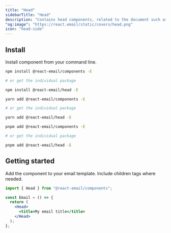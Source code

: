 ```yaml
---
title: "Head"
sidebarTitle: "Head"
description: "Contains head components, related to the document such as style and meta elements."
"og:image": "https://react.email/static/covers/head.png"
icon: "head-side"
---
```


## Install

Install component from your command line.

<CodeGroup>

```sh npm
npm install @react-email/components -E

# or get the individual package

npm install @react-email/head -E
```

```sh yarn
yarn add @react-email/components -E

# or get the individual package

yarn add @react-email/head -E
```

```sh pnpm
pnpm add @react-email/components -E

# or get the individual package

pnpm add @react-email/head -E
```

</CodeGroup>

## Getting started

Add the component to your email template. Include children tags where needed.

```jsx
import { Head } from "@react-email/components";

const Email = () => {
  return (
    <Head>
      <title>My email title</title>
    </Head>
  );
};
```

<Snippet file="support.mdx" />
